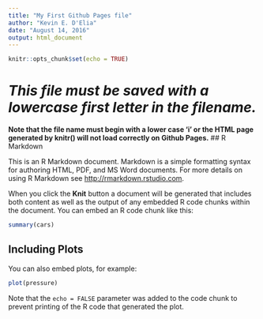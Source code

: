 ```yaml
---
title: "My First Github Pages file"
author: "Kevin E. D'Elia"
date: "August 14, 2016"
output: html_document
---
```


```r
knitr::opts_chunk$set(echo = TRUE)
```
# *This file must be saved with a lowercase first letter in the filename.*
__Note that the file name must begin with a lower case 'i' or the HTML page generated by knitr() will not load correctly on Github Pages.__
## R Markdown

This is an R Markdown document. Markdown is a simple formatting syntax for authoring HTML, PDF, and MS Word documents. For more details on using R Markdown see <http://rmarkdown.rstudio.com>.

When you click the **Knit** button a document will be generated that includes both content as well as the output of any embedded R code chunks within the document. You can embed an R code chunk like this:

```r
summary(cars)
```

## Including Plots

You can also embed plots, for example:

```r
plot(pressure)
```

Note that the `echo = FALSE` parameter was added to the code chunk to prevent printing of the R code that generated the plot.
